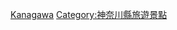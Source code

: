{{日本行政區劃分類導航|溫泉}}
{{Commons category|Hot springs of Kanagawa prefecture}}

[[Category:日本各都道府縣溫泉|Kanagawa]]
[[Category:神奈川縣旅遊景點|Category:神奈川縣旅遊景點]]